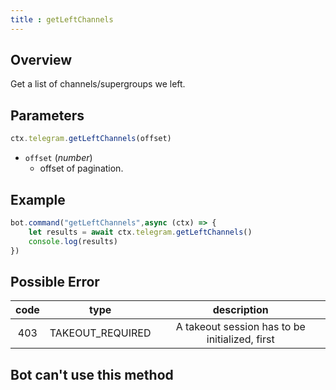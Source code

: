 ```yaml
--- 
title : getLeftChannels
--- 
```

## Overview 
Get a list of channels/supergroups we left. 
## Parameters 
```ts 
ctx.telegram.getLeftChannels(offset)
```
- `offset` (_number_) 
    - offset of pagination. 
## Example 
```ts headlight=2
bot.command("getLeftChannels",async (ctx) => {
    let results = await ctx.telegram.getLeftChannels() 
    console.log(results)
})
```
## Possible Error 

| code | type | description | 
| :---: | :---: | :------:| 
| 403 |  TAKEOUT_REQUIRED | A takeout session has to be initialized, first | 

## Bot can't use this method